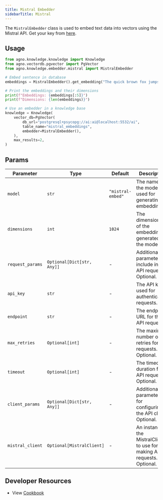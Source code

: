 ```yaml
---
title: Mistral Embedder
sidebarTitle: Mistral
---
```


The `MistralEmbedder` class is used to embed text data into vectors using the Mistral API. Get your key from [here](https://console.mistral.ai/api-keys/).

## Usage

```python cookbook/embedders/mistral_embedder.py
from agno.knowledge.knowledge import Knowledge
from agno.vectordb.pgvector import PgVector
from agno.knowledge.embedder.mistral import MistralEmbedder

# Embed sentence in database
embeddings = MistralEmbedder().get_embedding("The quick brown fox jumps over the lazy dog.")

# Print the embeddings and their dimensions
print(f"Embeddings: {embeddings[:5]}")
print(f"Dimensions: {len(embeddings)}")

# Use an embedder in a knowledge base
knowledge = Knowledge(
    vector_db=PgVector(
        db_url="postgresql+psycopg://ai:ai@localhost:5532/ai",
        table_name="mistral_embeddings",
        embedder=MistralEmbedder(),
    ),
    max_results=2,
)
```

## Params

| Parameter        | Type                       | Default           | Description                                                                |
| ---------------- | -------------------------- | ----------------- | -------------------------------------------------------------------------- |
| `model`          | `str`                      | `"mistral-embed"` | The name of the model used for generating embeddings.                      |
| `dimensions`     | `int`                      | `1024`            | The dimensionality of the embeddings generated by the model.               |
| `request_params` | `Optional[Dict[str, Any]]` | -                 | Additional parameters to include in the API request. Optional.             |
| `api_key`        | `str`                      | -                 | The API key used for authenticating requests.                              |
| `endpoint`       | `str`                      | -                 | The endpoint URL for the API requests.                                     |
| `max_retries`    | `Optional[int]`            | -                 | The maximum number of retries for API requests. Optional.                  |
| `timeout`        | `Optional[int]`            | -                 | The timeout duration for API requests. Optional.                           |
| `client_params`  | `Optional[Dict[str, Any]]` | -                 | Additional parameters for configuring the API client. Optional.            |
| `mistral_client` | `Optional[MistralClient]`  | -                 | An instance of the MistralClient to use for making API requests. Optional. |

## Developer Resources
- View [Cookbook](https://github.com/agno-agi/agno/tree/main/cookbook/knowledge/embedders/mistral_embedder.py)
